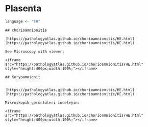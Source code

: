 # Plasenta

```r
language <- "TR"
```


```asis

## chorioamnionitis

[https://pathologyatlas.github.io/chorioamnionitis/HE.html](https://pathologyatlas.github.io/chorioamnionitis/HE.html)

See Microscopy with viewer: 

<iframe src="https://pathologyatlas.github.io/chorioamnionitis/HE.html" style="height:400px;width:100%;"></iframe>

```


```asis

## Koryoamnionit


[https://pathologyatlas.github.io/chorioamnionitis/HE.html](https://pathologyatlas.github.io/chorioamnionitis/HE.html)

Mikroskopik görüntüleri inceleyin:

<iframe src="https://pathologyatlas.github.io/chorioamnionitis/HE.html" style="height:400px;width:100%;"></iframe>

```


